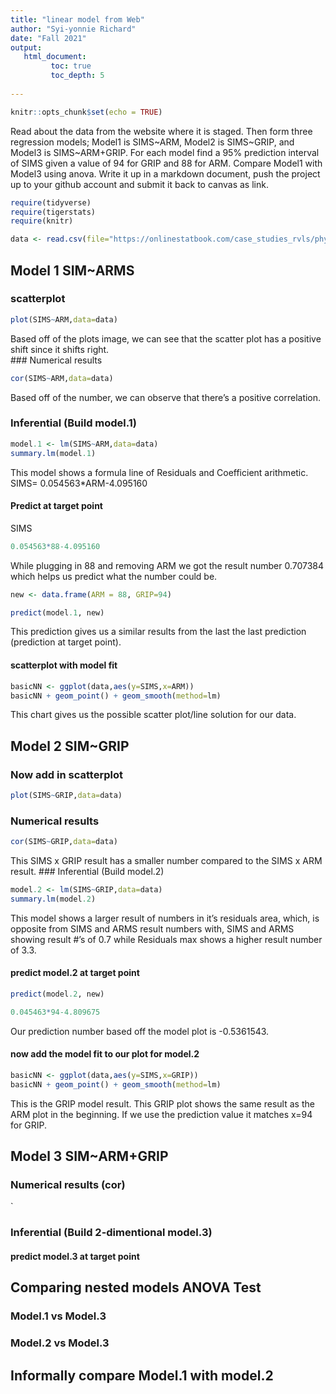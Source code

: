 ```yaml
---
title: "linear model from Web"
author: "Syi-yonnie Richard"
date: "Fall 2021"
output:
   html_document:
         toc: true
         toc_depth: 5
        
---
```


```r
knitr::opts_chunk$set(echo = TRUE)
```

Read about the data from the website where it is staged.  Then form three regression models; Model1 is SIMS~ARM, Model2 is SIMS~GRIP, and Model3 is SIMS~ARM+GRIP. For each model find a 95% prediction interval of SIMS given a value of 94  for GRIP and 88 for ARM. Compare Model1 with Model3 using anova. Write it up in a markdown document, push the project up to your github account and submit it back to canvas as link. 

 


```r
require(tidyverse)
require(tigerstats)
require(knitr)

```

```r
data <- read.csv(file="https://onlinestatbook.com/case_studies_rvls/physical_strength/data.txt",sep="",header=TRUE)  

```

## Model 1 SIM~ARMS

### scatterplot
```r
plot(SIMS~ARM,data=data)
```

Based off of the plots image, we can see that the scatter plot has a positive shift since it shifts right.  
### Numerical results
```r
cor(SIMS~ARM,data=data)
```

Based off of the number, we can observe that there's a positive correlation.  

### Inferential  (Build model.1)

```r
model.1 <- lm(SIMS~ARM,data=data)
summary.lm(model.1)
```

This model shows a formula line of Residuals and Coefficient arithmetic.
SIMS= 0.054563*ARM-4.095160

#### Predict at target point

SIMS

```r
0.054563*88-4.095160
```

While plugging in 88 and removing ARM we got the result number 0.707384 which helps us predict what the number could be.

```r
new <- data.frame(ARM = 88, GRIP=94)
```

```r
predict(model.1, new)
```

This prediction gives us a similar results from the last the last prediction (prediction at target point).

#### scatterplot with model fit
  
```r
basicNN <- ggplot(data,aes(y=SIMS,x=ARM))
basicNN + geom_point() + geom_smooth(method=lm)
```

This chart gives us the possible scatter plot/line solution for our data. 

## Model 2 SIM~GRIP



### Now add in scatterplot
```r
plot(SIMS~GRIP,data=data)
```


### Numerical results 

```r
cor(SIMS~GRIP,data=data)
```

This SIMS x GRIP result has a smaller number compared to the SIMS x ARM result.
### Inferential  (Build model.2)
```r
model.2 <- lm(SIMS~GRIP,data=data)
summary.lm(model.2)
```  

This model shows a larger result of numbers in it's residuals area,
which, is opposite from SIMS and ARMS result numbers with, SIMS and ARMS showing result #'s of 0.7 while Residuals max shows a higher result number of 3.3.

#### predict model.2 at target point

```r
predict(model.2, new)
```
```r
0.045463*94-4.809675
```
Our prediction number based off the model plot is -0.5361543.

#### now add the model fit to our plot for model.2
  
```r
basicNN <- ggplot(data,aes(y=SIMS,x=GRIP))
basicNN + geom_point() + geom_smooth(method=lm)
```

This is the GRIP model result. This GRIP plot shows the same result as the ARM plot in the beginning. If we use the prediction value it matches x=94 for GRIP.

## Model 3 SIM~ARM+GRIP



### Numerical results (cor)

`
  
### Inferential  (Build 2-dimentional model.3)

#### predict model.3 at target point
  

## Comparing nested models ANOVA Test

### Model.1 vs Model.3
### Model.2 vs Model.3

## Informally compare Model.1 with model.2

